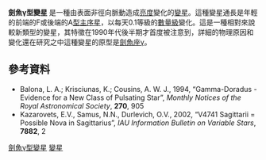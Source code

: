 '''劍魚γ型變星''' 是一種由表面非徑向脈動造成[[亮度|亮度]]變化的[[變星|變星]]。這種變星通長是年輕的前端的F或後端的A[[恆星光譜|型]][[主序星|主序星]]，以每天0.1等級的[[數量級|數量級]]變化。這是一種相對來說較新類型的變星，其特徵在1990年代後半期才首度被注意到，詳細的物理原因和變化還在研究之中這種變星的原型是[[金魚一|劍魚座γ]]。

== 參考資料 ==
* Balona, L. A.; Krisciunas, K.; Cousins, A. W. J., 1994, “Gamma-Doradus - Evidence for a New Class of Pulsating Star”, ''Monthly Notices of the Royal Astronomical Society'', '''270''', 905
* Kazarovets, E.V., Samus, N.N., Durlevich, O.V., 2002, “V4741 Sagittarii = Possible Nova in Sagittarius”, ''IAU Information Bulletin on Variable Stars'', '''7882''', 2

[[Category:劍魚γ型變星|劍魚γ型變星]]
[[Category:變星|]]
{{变星}}
{{var-star-stub}}